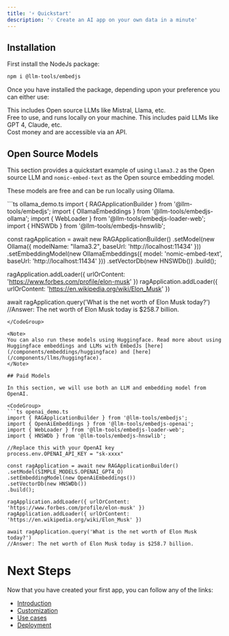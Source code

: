 ```yaml
---
title: '⚡ Quickstart'
description: '💡 Create an AI app on your own data in a minute'
---
```


## Installation

First install the NodeJs package:

```bash
npm i @llm-tools/embedjs
```

Once you have installed the package, depending upon your preference you can either use:

<CardGroup cols={2}>
    <Card title="Open Source Models" icon="osi" href="#open-source-models">
        This includes Open source LLMs like Mistral, Llama, etc.
        <br />
        Free to use, and runs locally on your machine.
    </Card>
    <Card title="Paid Models" icon="dollar-sign" href="#paid-models" color="#4A154B">
        This includes paid LLMs like GPT 4, Claude, etc.
        <br />
        Cost money and are accessible via an API.
    </Card>
</CardGroup>

## Open Source Models

This section provides a quickstart example of using `Llama3.2` as the Open source LLM and `nomic-embed-text` as the Open source embedding model.

These models are free and can be run locally using Ollama.

<CodeGroup>
```ts ollama_demo.ts
import { RAGApplicationBuilder } from '@llm-tools/embedjs';
import { OllamaEmbeddings } from '@llm-tools/embedjs-ollama';
import { WebLoader } from '@llm-tools/embedjs-loader-web';
import { HNSWDb } from '@llm-tools/embedjs-hnswlib';

const ragApplication = await new RAGApplicationBuilder()
.setModel(new Ollama({ modelName: "llama3.2", baseUrl: 'http://localhost:11434' }))
.setEmbeddingModel(new OllamaEmbeddings({ model: 'nomic-embed-text', baseUrl: 'http://localhost:11434' }))
.setVectorDb(new HNSWDb())
.build();

ragApplication.addLoader({ urlOrContent: 'https://www.forbes.com/profile/elon-musk' })
ragApplication.addLoader({ urlOrContent: 'https://en.wikipedia.org/wiki/Elon_Musk' })

await ragApplication.query('What is the net worth of Elon Musk today?')
//Answer: The net worth of Elon Musk today is $258.7 billion.
```
</CodeGroup>

<Note>
You can also run these models using Huggingface. Read more about using Huggingface embeddings and LLMs with EmbedJs [here](/components/embeddings/huggingface) and [here](/components/llms/huggingface).
</Note>

## Paid Models

In this section, we will use both an LLM and embedding model from OpenAI.

<CodeGroup>
```ts openai_demo.ts
import { RAGApplicationBuilder } from '@llm-tools/embedjs';
import { OpenAiEmbeddings } from '@llm-tools/embedjs-openai';
import { WebLoader } from '@llm-tools/embedjs-loader-web';
import { HNSWDb } from '@llm-tools/embedjs-hnswlib';

//Replace this with your OpenAI key
process.env.OPENAI_API_KEY = "sk-xxxx"

const ragApplication = await new RAGApplicationBuilder()
.setModel(SIMPLE_MODELS.OPENAI_GPT4_O)
.setEmbeddingModel(new OpenAiEmbeddings())
.setVectorDb(new HNSWDb())
.build();

ragApplication.addLoader({ urlOrContent: 'https://www.forbes.com/profile/elon-musk' })
ragApplication.addLoader({ urlOrContent: 'https://en.wikipedia.org/wiki/Elon_Musk' })

await ragApplication.query('What is the net worth of Elon Musk today?')
//Answer: The net worth of Elon Musk today is $258.7 billion.
```
</CodeGroup>

# Next Steps

Now that you have created your first app, you can follow any of the links:

-   [Introduction](/get-started/introduction)
-   [Customization](/components/introduction)
-   [Use cases](/use-cases/introduction)
-   [Deployment](/get-started/deployment)
